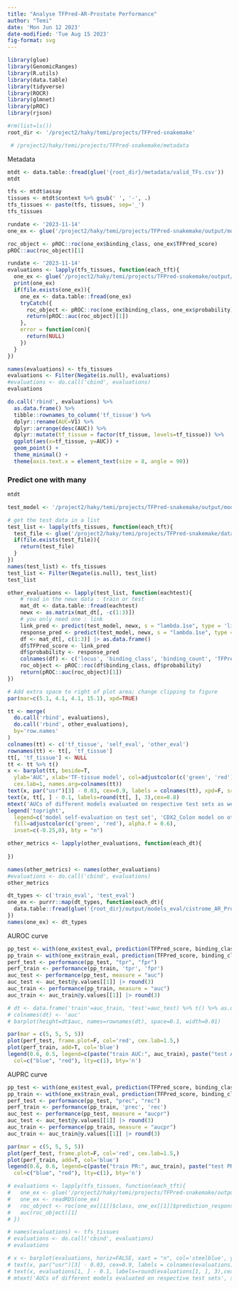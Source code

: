 ```yaml
---
title: "Analyse TFPred-AR-Prostate Performance"
author: "Temi"
date: 'Mon Jun 12 2023'
date-modified: 'Tue Aug 15 2023'
fig-format: svg
---
```




```r
library(glue)
library(GenomicRanges)
library(R.utils)
library(data.table)
library(tidyverse)
library(ROCR)
library(glmnet)
library(pROC)
library(rjson)
```
```r
#rm(list=ls())
root_dir <- '/project2/haky/temi/projects/TFPred-snakemake'
```

```r
 # /project2/haky/temi/projects/TFPred-snakemake/metadata
```

Metadata
```r
mtdt <- data.table::fread(glue('{root_dir}/metadata/valid_TFs.csv'))
mtdt
```

```r
tfs <- mtdt$assay
tissues <- mtdt$context %>% gsub(' ', '-', .)
tfs_tissues <- paste(tfs, tissues, sep='_')
tfs_tissues
```

```r
rundate <- '2023-11-14'
one_ex <- glue('/project2/haky/temi/projects/TFPred-snakemake/output/models_eval/cistrome_{tfs_tissues}_{rundate}/aggByCollect_{tfs_tissues}.logistic.test_eval.txt.gz') %>% data.table::fread()

roc_object <- pROC::roc(one_ex$binding_class, one_ex$TFPred_score)
pROC::auc(roc_object)[1]
```

```r
rundate <- '2023-11-14'
evaluations <- lapply(tfs_tissues, function(each_tft){
  one_ex <- glue('/project2/haky/temi/projects/TFPred-snakemake/output/models_eval/cistrome_{each_tft}_{rundate}/aggByCollect_{each_tft}.logistic.test_eval.txt.gz') #|> Sys.glob()
  print(one_ex)
  if(file.exists(one_ex)){
    one_ex <- data.table::fread(one_ex)
    tryCatch({
      roc_object <- pROC::roc(one_ex$binding_class, one_ex$probability)
      return(pROC::auc(roc_object)[1])
    }, 
    error = function(con){
      return(NULL)
    })
  }
})

names(evaluations) <- tfs_tissues
evaluations <- Filter(Negate(is.null), evaluations)
#evaluations <- do.call('cbind', evaluations)
evaluations
```

```r
do.call('rbind', evaluations) %>%
  as.data.frame() %>%
  tibble::rownames_to_column('tf_tissue') %>%
  dplyr::rename(AUC=V1) %>%
  dplyr::arrange(desc(AUC)) %>%
  dplyr::mutate(tf_tissue = factor(tf_tissue, levels=tf_tissue)) %>%
  ggplot(aes(x=tf_tissue, y=AUC)) +
  geom_point() +
  theme_minimal() +
  theme(axis.text.x = element_text(size = 8, angle = 90))
```

### Predict one with many

```r
mtdt
```

```r
test_model <- '/project2/haky/temi/projects/TFPred-snakemake/output/models/cistrome_CDX2_Colon_2023-11-14/aggByCollect_CDX2_Colon.logistic.rds' |> readRDS()
```

```r
# get the test data in a list
test_list <- lapply(tfs_tissues, function(each_tft){
  test_file <- glue('/project2/haky/temi/projects/TFPred-snakemake/data/aggregation_folder/test_cistrome_aggByCollect_{each_tft}.prepared.csv.gz')
  if(file.exists(test_file)){
    return(test_file)
  }
})
names(test_list) <- tfs_tissues
test_list <- Filter(Negate(is.null), test_list)
test_list
```

```r
other_evaluations <- lapply(test_list, function(eachtest){
    # read in the newx data : train or test
    mat_dt <- data.table::fread(eachtest)
    newx <- as.matrix(mat_dt[, -c(1:3)])
    # you only need one : link
    link_pred <- predict(test_model, newx, s = "lambda.1se", type = 'link') |> as.vector()
    response_pred <- predict(test_model, newx, s = "lambda.1se", type = 'response') |> as.vector()
    df <- mat_dt[, c(1:3)] |> as.data.frame()
    df$TFPred_score <- link_pred
    df$probability <- response_pred
    colnames(df) <- c('locus', 'binding_class', 'binding_count', 'TFPred_score', 'probability')
    roc_object <- pROC::roc(df$binding_class, df$probability)
    return(pROC::auc(roc_object)[1])
})  
```

```r

# Add extra space to right of plot area; change clipping to figure
par(mar=c(5.1, 4.1, 4.1, 15.1), xpd=TRUE)

tt <- merge(
  do.call('rbind', evaluations),
  do.call('rbind', other_evaluations),
  by='row.names'
) 
colnames(tt) <- c('tf_tissue', 'self_eval', 'other_eval')
rownames(tt) <- tt[, 'tf_tissue']
tt[, 'tf_tissue'] <- NULL
tt <- tt %>% t()
x <- barplot(tt, beside=T, 
  ylab='AUC', xlab='TF-tissue model', col=adjustcolor(c('green', 'red'), alpha.f = 0.6), 
  cex.lab=1, names.arg=colnames(tt))
text(x, par("usr")[3] - 0.03, cex=0.9, labels = colnames(tt), xpd=F, srt=15)
text(x, tt[, ] - 0.1, labels=round(tt[, ], 3),cex=0.8)
mtext('AUCs of different models evaluated on respective test sets as well as on others', side = 3, line = 1, outer = FALSE, at = NA, adj = 0, padj = NA, cex = 1.5)
legend('topright', 
  legend=c('model self-evaluation on test set', 'CDX2_Colon model on other test sets'),
  fill=adjustcolor(c('green', 'red'), alpha.f = 0.6),
  inset=c(-0.25,0), bty = "n")
```



```r
other_metrics <- lapply(other_evaluations, function(each_dt){
  
})

names(other_metrics) <- names(other_evaluations)
#evaluations <- do.call('cbind', evaluations)
other_metrics
```

```r
dt_types <- c('train_eval', 'test_eval')
one_ex <- purrr::map(dt_types, function(each_dt){
  data.table::fread(glue('{root_dir}/output/models_eval/cistrome_AR_Prostate_2023-08-10/aggByCollect_AR_Prostate.logistic.{each_dt}.txt.gz'))
})
names(one_ex) <- dt_types
```



AUROC curve
```r
pp_test <- with(one_ex$test_eval, prediction(TFPred_score, binding_class))
pp_train <- with(one_ex$train_eval, prediction(TFPred_score, binding_class))
perf_test <- performance(pp_test, "tpr", "fpr")
perf_train <- performance(pp_train, 'tpr', 'fpr')
auc_test <- performance(pp_test, measure = "auc")
auc_test <- auc_test@y.values[[1]] |> round(3)
auc_train <- performance(pp_train, measure = "auc")
auc_train <- auc_train@y.values[[1]] |> round(3)
```

```r
# dt <- data.frame('train'=auc_train, 'test'=auc_test) %>% t() %>% as.data.frame()
# colnames(dt) <- 'auc'
# barplot(height=dt$auc, names=rownames(dt), space=0.1, width=0.01)
```

```r
par(mar = c(5, 5, 5, 5))
plot(perf_test, frame.plot=F, col='red', cex.lab=1.5,)
plot(perf_train, add=T, col='blue')
legend(0.6, 0.5, legend=c(paste("train AUC:", auc_train), paste("test AUC", auc_test)),
  col=c("blue", "red"), lty=c(1), bty='n')
```

AUPRC curve
```r
pp_test <- with(one_ex$test_eval, prediction(TFPred_score, binding_class))
pp_train <- with(one_ex$train_eval, prediction(TFPred_score, binding_class))
perf_test <- performance(pp_test, "prec", "rec")
perf_train <- performance(pp_train, 'prec', 'rec')
auc_test <- performance(pp_test, measure = "aucpr")
auc_test <- auc_test@y.values[[1]] |> round(3)
auc_train <- performance(pp_train, measure = "aucpr")
auc_train <- auc_train@y.values[[1]] |> round(3)
```

```r
par(mar = c(5, 5, 5, 5))
plot(perf_test, frame.plot=F, col='red', cex.lab=1.5,)
plot(perf_train, add=T, col='blue')
legend(0.6, 0.6, legend=c(paste("train PR:", auc_train), paste("test PR", auc_test)),
  col=c("blue", "red"), lty=c(1), bty='n')
```

```r
# evaluations <- lapply(tfs_tissues, function(each_tft){
#   one_ex <- glue('/project2/haky/temi/projects/TFPred-snakemake/output/models_eval/cistrome_AR_Breast_2023-07-27/aggByCollect_AR_Breast.logistic.rds') |> Sys.glob()
#   one_ex <- readRDS(one_ex)
#   roc_object <- roc(one_ex[[1]]$class, one_ex[[1]]$prediction_response)
#   auc(roc_object)[1]
# })

# names(evaluations) <- tfs_tissues
# evaluations <- do.call('cbind', evaluations)
# evaluations
```

```r
# x <- barplot(evaluations, horiz=FALSE, xaxt = "n", col='steelblue', ylab='AUC', xlab='TF-tissue model', cex.lab=1, )
# text(x, par("usr")[3] - 0.03, cex=0.9, labels = colnames(evaluations), xpd=TRUE, srt=15)
# text(x, evaluations[1, ] - 0.1, labels=round(evaluations[1, ], 3),cex=0.8)
# mtext('AUCs of different models evaluated on respective test sets', side = 3, line = 1, outer = FALSE, at = NA, adj = 0, padj = NA, cex = 1.5)

```


